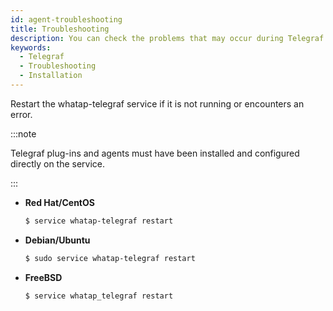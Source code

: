 ```yaml
---
id: agent-troubleshooting
title: Troubleshooting
description: You can check the problems that may occur during Telegraf agent installation.
keywords:
  - Telegraf
  - Troubleshooting
  - Installation
---
```


Restart the whatap-telegraf service if it is not running or encounters an error.

:::note

Telegraf plug-ins and agents must have been installed and configured directly on the service.

:::

- **Red Hat/CentOS**

  ```bash title=SH
  $ service whatap-telegraf restart
  ```

- **Debian/Ubuntu**

  ```bash title=SH
  $ sudo service whatap-telegraf restart
  ```

- **FreeBSD**

  ```bash title=SH
  $ service whatap_telegraf restart
  ```
